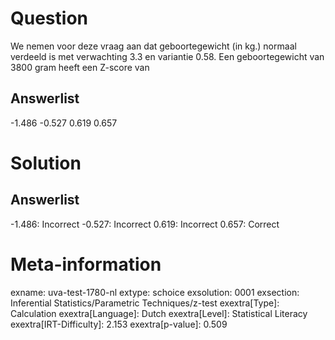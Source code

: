 Question
========

We nemen voor deze vraag aan dat geboortegewicht (in kg.) normaal
verdeeld is met verwachting 3.3 en variantie 0.58. Een geboortegewicht
van 3800 gram heeft een Z-score van

Answerlist
----------

-1.486
-0.527
0.619
0.657

Solution
========

Answerlist
----------

-1.486: Incorrect
-0.527: Incorrect
0.619: Incorrect
0.657: Correct

Meta-information
================
exname: uva-test-1780-nl
extype: schoice
exsolution: 0001
exsection: Inferential Statistics/Parametric Techniques/z-test
exextra[Type]: Calculation
exextra[Language]: Dutch
exextra[Level]: Statistical Literacy
exextra[IRT-Difficulty]: 2.153
exextra[p-value]: 0.509
